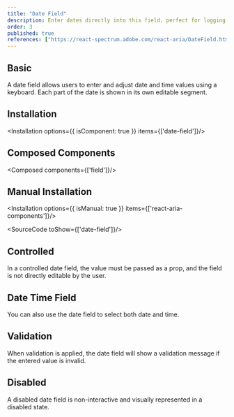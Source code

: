 ```yaml
---
title: "Date Field"
description: Enter dates directly into this field, perfect for logging events or deadlines with the precision of a historian noting important events.
order: 3
published: true
references: ["https://react-spectrum.adobe.com/react-aria/DateField.html#props"]
---
```


## Basic

A date field allows users to enter and adjust date and time values using a keyboard. Each part of the date is shown in its own editable segment.
<How toUse="date-and-time/date-field-demo" />

## Installation
<Installation options={{ isComponent: true }} items={['date-field']}/>

## Composed Components
<Composed components={['field']}/>

## Manual Installation
<Installation options={{ isManual: true }} items={['react-aria-components']}/>

<SourceCode toShow={['date-field']}/>

## Controlled
In a controlled date field, the value must be passed as a prop, and the field is not directly editable by the user.
<How toUse="date-and-time/date-field-controlled-demo" />

## Date Time Field
You can also use the date field to select both date and time.
<How toUse="date-and-time/date-time-field-demo" />

## Validation
When validation is applied, the date field will show a validation message if the entered value is invalid.
<How toUse="date-and-time/date-field-validation-demo" />

## Disabled
A disabled date field is non-interactive and visually represented in a disabled state.
<How toUse="date-and-time/date-field-disabled-demo" />
